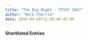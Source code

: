 ```yaml
---
title: "The Big Night - TFSFF 2017"
author: "Mark Cherrie"
date: 2018-04-05T12:00:00-05:00
---
```


**Shortlisted Entries**





